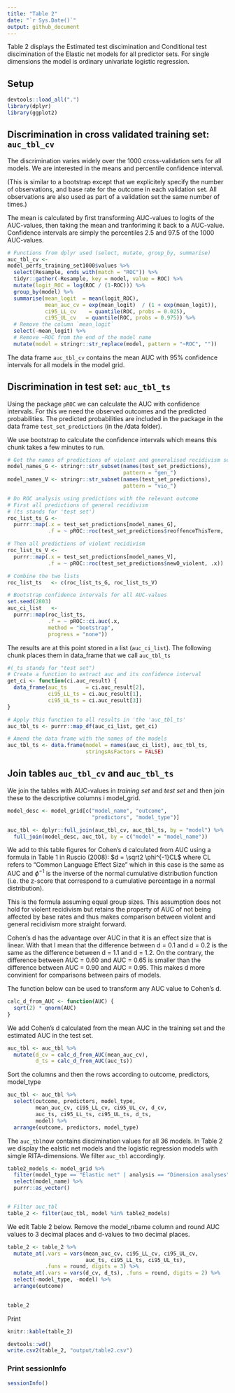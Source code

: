 ```yaml
---
title: "Table 2"
date: "`r Sys.Date()`"
output: github_document
---
```


Table 2 displays the Estimated test discimination and Conditional test discimination of the Elastic net models for all predictor sets. For single dimensions the model is ordinary univariate logistic regression.



## Setup

```r
devtools::load_all(".")
library(dplyr)
library(ggplot2)
```



## Discrimination in cross validated training set: `auc_tbl_cv`

The discrimination varies widely over the 1000 cross-validation sets for all models. We are interested in the means and percentile confidence interval.

(This is similar to a bootstrap except that we explicitely specify the number of observations, and base rate for the outcome in each validation set. All observations are also used as part of a validation set the same number of times.)

The mean is calculated by first transforming AUC-values to logits of the AUC-values, then taking the mean and tranforiming it back to a AUC-value. Confidence intervals are simply the percentiles 2.5 and 97.5 of the 1000 AUC-values.

```r
# Functions from dplyr used (select, mutate, group_by, summarise)
auc_tbl_cv <-
model_perfs_training_set1000$values %>% 
  select(Resample, ends_with(match = "ROC")) %>% 
  tidyr::gather(-Resample, key = model, value = ROC) %>%
  mutate(logit_ROC = log(ROC / (1-ROC))) %>% 
  group_by(model) %>% 
  summarise(mean_logit  = mean(logit_ROC),
            mean_auc_cv = exp(mean_logit)  / (1 + exp(mean_logit)),
            ci95_LL_cv    = quantile(ROC, probs = 0.025),
            ci95_UL_cv   = quantile(ROC, probs = 0.975)) %>% 
  # Remove the column `mean_logit` 
  select(-mean_logit) %>% 
  # Remove ~ROC from the end of the model name
  mutate(model = stringr::str_replace(model, pattern = "~ROC", ""))

```
The data frame `auc_tbl_cv` contains the mean AUC with 95% confidence intervals for all models in the model grid. 

## Discrimination in test set: `auc_tbl_ts`

Using the package `pROC` we can calculate the AUC with confidence intervals. For this we need the observed outcomes and the predicted probabilities. The predicted probabilities are included in the package in the data frame `test_set_predictions` (in the /data folder).

We use bootstrap to calculate the confidence intervals which means this chunk takes a few minutes to run.
```r
# Get the names of predictions of violent and generalised recidivism seperately.
model_names_G <- stringr::str_subset(names(test_set_predictions), 
                                     pattern = "gen_") 
model_names_V <- stringr::str_subset(names(test_set_predictions), 
                                     pattern = "vio_") 

# Do ROC analysis using predictions with the relevant outcome
# First all predictions of general recidivism
# (ts stands for 'test set')
roc_list_ts_G <- 
  purrr::map(.x = test_set_predictions[model_names_G],
             .f = ~ pROC::roc(test_set_predictions$reoffenceThisTerm, .x))

# Then all predictions of violent recidivism
roc_list_ts_V <- 
  purrr::map(.x = test_set_predictions[model_names_V],
             .f = ~ pROC::roc(test_set_predictions$newO_violent, .x))

# Combine the two lists
roc_list_ts   <- c(roc_list_ts_G, roc_list_ts_V)

# Bootstrap confidence intervals for all AUC-values
set.seed(2803)
auc_ci_list   <- 
  purrr::map(roc_list_ts,
             .f = ~ pROC::ci.auc(.x,
             method = "bootstrap",
             progress = "none"))


```
The results are at this point stored in a list (`auc_ci_list`). The following chunk places them in data_frame that we call `auc_tbl_ts`

```r
#(_ts stands for "test set")
# Create a function to extract auc and its confidence interval
get_ci <- function(ci.auc_result) {
  data_frame(auc_ts      = ci.auc_result[2], 
             ci95_LL_ts = ci.auc_result[1], 
             ci95_UL_ts = ci.auc_result[3])
}

# Apply this function to all results in 'the 'auc_tbl_ts'
auc_tbl_ts <- purrr::map_df(auc_ci_list, get_ci)

# Amend the data frame with the names of the models
auc_tbl_ts <- data.frame(model = names(auc_ci_list), auc_tbl_ts,
                         stringsAsFactors = FALSE)
```

## Join tables `auc_tbl_cv` and `auc_tbl_ts`
We join the tables with AUC-values in *training set* and *test set* and then join these to the descriptive columns i model_grid.

```r
model_desc <- model_grid[c("model_name", "outcome", 
                           "predictors", "model_type")]

auc_tbl <- dplyr::full_join(auc_tbl_cv, auc_tbl_ts, by = "model") %>% 
  full_join(model_desc, auc_tbl, by = c("model" = "model_name"))
```

We add to this table figures for Cohen's d calculated from AUC using a formula in Table 1 in Ruscio (2008): $d = \sqrt2 \phi^{-1}CL$ where CL refers to "Common Language Effect Size" which in this case is the same as AUC and $\phi^{-1}$ is the inverse of the normal cumulative distribution function (i.e. the z-score that correspond to a cumulative percentage in a normal distribution). 

This is the formula assuming equal group sizes. This assumption does not hold for violent recidivism but retains the property of AUC of not being affected by base rates and thus makes comparison between violent and general recidivism more straight forward. 

Cohen's d has the advantage over AUC in that it is an effect size that is linear. With that I mean that the difference between d = 0.1 and d = 0.2 is the same as the difference between d = 1.1 and d = 1.2. On the contrary, the difference between AUC = 0.60 and AUC = 0.65 is smaller than the difference between AUC = 0.90 and AUC = 0.95. This makes d more convinient for comparisons between pairs of models.

The function below can be used to transform any AUC value to Cohen's d.

```r
calc_d_from_AUC <- function(AUC) {
  sqrt(2) * qnorm(AUC) 
}
```

We add Cohen's d calculated from the mean AUC in the training set and the estimated AUC in the test set.

```r
auc_tbl <- auc_tbl %>% 
  mutate(d_cv = calc_d_from_AUC(mean_auc_cv),
         d_ts = calc_d_from_AUC(auc_ts))
```
Sort the columns and then the rows according to outcome, predictors, model_type

```r
auc_tbl <- auc_tbl %>% 
  select(outcome, predictors, model_type, 
         mean_auc_cv, ci95_LL_cv, ci95_UL_cv, d_cv,
         auc_ts, ci95_LL_ts, ci95_UL_ts, d_ts, 
         model) %>% 
  arrange(outcome, predictors, model_type)
```



The `auc_tbl`now contains discimination values for all 36 models. In Table 2 we display the ealstic net models and the logistic regression models with simgle RITA-dimensions. We filter `auc_tbl` accordingly.

```r

table2_models <- model_grid %>% 
  filter(model_type == "Elastic net" | analysis == "Dimension analyses") %>% 
  select(model_name) %>% 
  purrr::as_vector()


# Filter auc_tbl
table_2 <- filter(auc_tbl, model %in% table2_models)
```

We edit Table 2 below. Remove the model_nbame column and round AUC values to 3 decimal places and d-values to two decimal places. 


```r

table_2 <- table_2 %>% 
  mutate_at(.vars = vars(mean_auc_cv, ci95_LL_cv, ci95_UL_cv, 
                         auc_ts, ci95_LL_ts, ci95_UL_ts), 
            .funs = round, digits = 3) %>% 
  mutate_at(.vars = vars(d_cv, d_ts), .funs = round, digits = 2) %>% 
  select(-model_type, -model) %>% 
  arrange(outcome)
  

table_2


```

Print
```r
knitr::kable(table_2)
```

```r
devtools::wd()
write.csv2(table_2, "output/table2.csv")
```


### Print sessionInfo
```r
sessionInfo()
```


